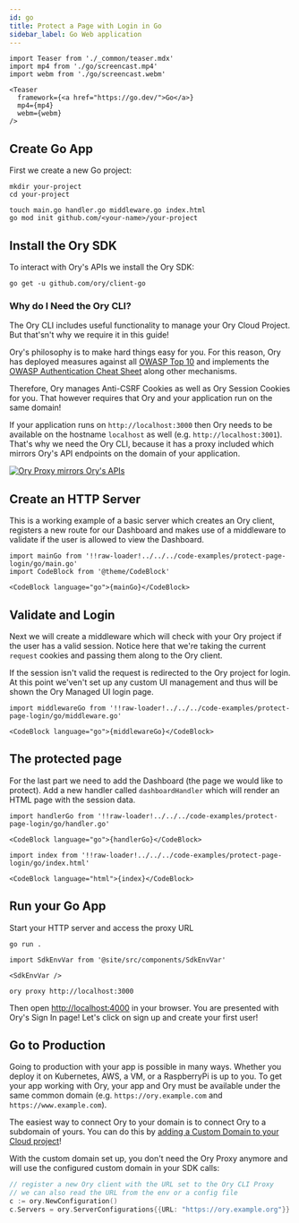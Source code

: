 ```yaml
---
id: go
title: Protect a Page with Login in Go
sidebar_label: Go Web application
---
```


```mdx-code-block
import Teaser from './_common/teaser.mdx'
import mp4 from './go/screencast.mp4'
import webm from './go/screencast.webm'

<Teaser
  framework={<a href="https://go.dev/">Go</a>}
  mp4={mp4}
  webm={webm}
/>
```

## Create Go App

First we create a new Go project:

```shell-session
mkdir your-project
cd your-project

touch main.go handler.go middleware.go index.html
go mod init github.com/<your-name>/your-project
```

## Install the Ory SDK

To interact with Ory's APIs we install the Ory SDK:

```shell-session
go get -u github.com/ory/client-go
```

### Why do I Need the Ory CLI?

The Ory CLI includes useful functionality to manage your Ory Cloud Project. But
that'sn't why we require it in this guide!

Ory's philosophy is to make hard things easy for you. For this reason, Ory has
deployed measures against all
[OWASP Top 10](https://owasp.org/www-project-top-ten/) and implements the
[OWASP Authentication Cheat Sheet](https://cheatsheetseries.owasp.org/cheatsheets/Authentication_Cheat_Sheet.html)
along other mechanisms.

Therefore, Ory manages Anti-CSRF Cookies as well as Ory Session Cookies for you.
That however requires that Ory and your application run on the same domain!

If your application runs on `http://localhost:3000` then Ory needs to be
available on the hostname `localhost` as well (e.g. `http://localhost:3001`).
That's why we need the Ory CLI, because it has a proxy included which mirrors
Ory's API endpoints on the domain of your application.

[![Ory Proxy mirrors Ory's APIs](https://mermaid.ink/img/pako:eNptkMFKxEAMhl8l5GIXdm1BT3MQWlxEEBxWL8JchjbaYqcZMlO0bPfdna71sGBOP-H7EpIj1twQKvwQ61t4OpgBUlVZJfwVSDaw293ND_tXaGP0Ks97rm3fcojqtiiKGXT2LBNo4e9p8-vqs-I6EZYANkJ-zTLlM5T6cYGvwpLCBf3vgpvzgjJ741Gg9H41ykU4UPA8BJr1OuaiWeEWHYmzXZNOOy6IwdiSI4MqxcbKp0EznBI3-sZG2jddZEH1bvtAW7Rj5JdpqFFFGekPuu9sepNbqdMP2FdlPQ)](https://mermaid-js.github.io/mermaid-live-editor/edit#pako:eNptkMFKxEAMhl8l5GIXdm1BT3MQWlxEEBxWL8JchjbaYqcZMlO0bPfdna71sGBOP-H7EpIj1twQKvwQ61t4OpgBUlVZJfwVSDaw293ND_tXaGP0Ks97rm3fcojqtiiKGXT2LBNo4e9p8-vqs-I6EZYANkJ-zTLlM5T6cYGvwpLCBf3vgpvzgjJ741Gg9H41ykU4UPA8BJr1OuaiWeEWHYmzXZNOOy6IwdiSI4MqxcbKp0EznBI3-sZG2jddZEH1bvtAW7Rj5JdpqFFFGekPuu9sepNbqdMP2FdlPQ)

## Create an HTTP Server

This is a working example of a basic server which creates an Ory client,
registers a new route for our Dashboard and makes use of a middleware to
validate if the user is allowed to view the Dashboard.

```mdx-code-block title="main.go"
import mainGo from '!!raw-loader!../../../code-examples/protect-page-login/go/main.go'
import CodeBlock from '@theme/CodeBlock'

<CodeBlock language="go">{mainGo}</CodeBlock>
```

## Validate and Login

Next we will create a middleware which will check with your Ory project if the
user has a valid session. Notice here that we're taking the current `request`
cookies and passing them along to the Ory client.

If the session isn't valid the request is redirected to the Ory project for
login. At this point we'ven't set up any custom UI management and thus will
be shown the Ory Managed UI login page.

```mdx-code-block title="middleware.go"
import middlewareGo from '!!raw-loader!../../../code-examples/protect-page-login/go/middleware.go'

<CodeBlock language="go">{middlewareGo}</CodeBlock>
```

## The protected page

For the last part we need to add the Dashboard (the page we would like to
protect). Add a new handler called `dashboardHandler` which will render an HTML
page with the session data.

```mdx-code-block title="handler.go"
import handlerGo from '!!raw-loader!../../../code-examples/protect-page-login/go/handler.go'

<CodeBlock language="go">{handlerGo}</CodeBlock>
```

```mdx-code-block title="index.html"
import index from '!!raw-loader!../../../code-examples/protect-page-login/go/index.html'

<CodeBlock language="html">{index}</CodeBlock>
```

## Run your Go App

Start your HTTP server and access the proxy URL

```shell-session
go run .
```

```mdx-code-block
import SdkEnvVar from '@site/src/components/SdkEnvVar'

<SdkEnvVar />
```

```shell-session
ory proxy http://localhost:3000
```

Then open [http://localhost:4000](http://localhost:4000) in your browser. You
are presented with Ory's Sign In page! Let's click on sign up and create your
first user!

## Go to Production

Going to production with your app is possible in many ways. Whether you deploy
it on Kubernetes, AWS, a VM, or a RaspberryPi is up to you. To get your app
working with Ory, your app and Ory must be available under the same common
domain (e.g. `https://ory.example.com` and `https://www.example.com`).

The easiest way to connect Ory to your domain is to connect Ory to a subdomain
of yours. You can do this by
[adding a Custom Domain to your Cloud project](../custom-domains.mdx)!

With the custom domain set up, you don't need the Ory Proxy anymore and will
use the configured custom domain in your SDK calls:

```go
// register a new Ory client with the URL set to the Ory CLI Proxy
// we can also read the URL from the env or a config file
c := ory.NewConfiguration()
c.Servers = ory.ServerConfigurations{{URL: "https://ory.example.org"}}
```
